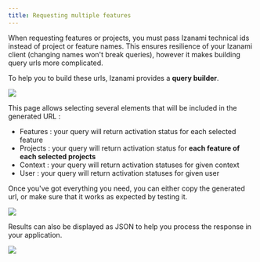 ```yaml
---
title: Requesting multiple features
---
```



When requesting features or projects, you must pass Izanami technical ids instead of project or feature names.
This ensures resilience of your Izanami client (changing names won't break queries), however it makes building query urls more complicated.

To help you to build these urls, Izanami provides a **query builder**.

<img src={menuItemHover} />

This page allows selecting several elements that will be included in the generated URL :

- Features : your query will return activation status for each selected feature
- Projects : your query will return activation status for **each feature of each selected projects**
- Context : your query will return activation statuses for given context
- User : your query will return activation statuses for given user

Once you've got everything you need, you can either copy the generated url, or make sure that it works as expected by testing it.

<img src={testResult} />

Results can also be displayed as JSON to help you process the response in your application.

<img src={testResultJson} />
